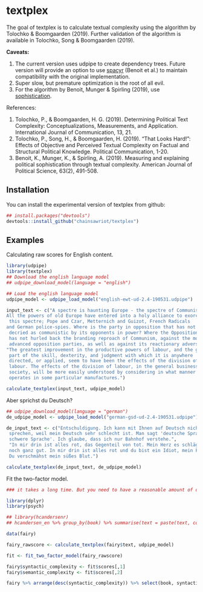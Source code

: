 # textplex

<!-- badges: start -->
<!-- badges: end -->

The goal of textplex is to calculate textual complexity using the algorithm by Tolochko & Boomgaarden (2019). Further validation of the algorithm is available in Tolochko, Song & Boomgaarden (2019). 

**Caveats:**

1. The current version uses udpipe to create dependency trees. Future version will provide an option to use [spacyr](https://github.com/quanteda/spacyr) (Benoit et al.) to maintain compatibility with the original implementation.
2. Super slow, but premature optimization is the root of all evil.
3. For the algorithm by Benoit, Munger & Spirling (2019), use [sophistication](https://github.com/kbenoit/sophistication).

References:

1. Tolochko, P., & Boomgaarden, H. G. (2019). Determining Political Text Complexity: Conceptualizations, Measurements, and Application. International Journal of Communication, 13, 21.
2. Tolochko, P., Song, H., & Boomgaarden, H. (2019). “That Looks Hard!”: Effects of Objective and Perceived Textual Complexity on Factual and Structural Political Knowledge. Political Communication, 1-20.
3. Benoit, K., Munger, K., & Spirling, A. (2019). Measuring and explaining political sophistication through textual complexity. American Journal of Political Science, 63(2), 491-508.

## Installation

You can install the experimental version of textplex from github:

```r
## install.packages("devtools")
devtools::install_github("chainsawriot/textplex")
```

## Examples

Calculating raw scores for English content.

```r
library(udpipe)
library(textplex)
## Download the english language model
## udpipe_download_model(language = "english")

## Load the english language model
udpipe_model <- udpipe_load_model("english-ewt-ud-2.4-190531.udpipe")

input_text <- c("A spectre is haunting Europe - the spectre of Communism.
All the powers of old Europe have entered into a holy alliance to exorcise
 this spectre; Pope and Czar, Metternich and Guizot, French Radicals
and German police-spies. Where is the party in opposition that has not been
 decried as communistic by its opponents in power? Where the Opposition that
 has not hurled back the branding reproach of Communism, against the more
 advanced opposition parties, as well as against its reactionary adversaries?",
"The greatest improvement in the productive powers of labour, and the greater
 part of the skill, dexterity, and judgment with which it is anywhere
 directed, or applied, seem to have been the effects of the division of
 labour. The effects of the division of labour, in the general business of
 society, will be more easily understood by considering in what manner it
 operates in some particular manufactures.")

calculate_textplex(input_text, udpipe_model)
```

Aber sprichst du Deutsch?

```r
## udpipe_download_model(language = "german")
de_udpipe_model <- udpipe_load_model("german-gsd-ud-2.4-190531.udpipe")

de_input_text <- c("Entschuldigung. Ich kann mit Ihnen auf Deutsch nicht
 sprechen, weil mein Deutsch sehr schlecht ist. Man sagt 'deutsche Sprache,
 schwere Sprache'. Ich glaube, dass ich nur Bahnhof verstehe.",
 "In mir drin ist alles rot, das Gegenteil von tot. Mein Herz es schlägt sich
 noch ganz gut. In mir drin ist alles rot und du bist ein Idiot, mein Freund.
 Du verschmähst mein süßes Blut.")

calculate_textplex(de_input_text, de_udpipe_model)
```

Fit the two-factor model.

```r
### it takes a long time. But you need to have a reasonable amount of data to fit the two-factor model.

library(dplyr)
library(psych)

## library(hcandersenr)
## hcandersen_en %>% group_by(book) %>% summarise(text = paste(text, collapse = " ")) %>% head(50) -> fairy

data(fairy)

fairy_rawscore <- calculate_textplex(fairy$text, udpipe_model)

fit <- fit_two_factor_model(fairy_rawscore)

fairy$syntactic_complexity <- fit$scores[,1]
fairy$semantic_complexity <- fit$scores[,2]

fairy %>% arrange(desc(syntactic_complexity)) %>% select(book, syntactic_complexity)
```

